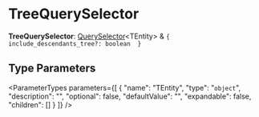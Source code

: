 
# TreeQuerySelector

 **TreeQuerySelector**: [QuerySelector](js_client.internal.internal-1.CommonTypes.QuerySelector.mdx)&#60;TEntity&#62; & ``{ include_descendants_tree?: boolean  }``

## Type Parameters

<ParameterTypes parameters={[
  {
    "name": "TEntity",
    "type": "`object`",
    "description": "",
    "optional": false,
    "defaultValue": "",
    "expandable": false,
    "children": []
  }
]} />
